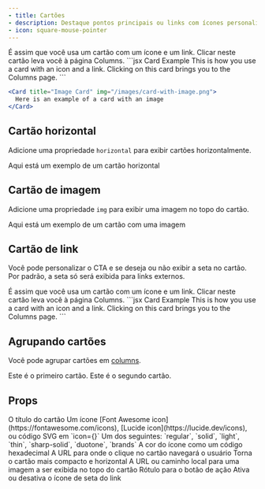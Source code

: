 ```yaml
---
- title: Cartões
- description: Destaque pontos principais ou links com ícones personalizáveis
- icon: square-mouse-pointer
---
```


<Card title="Título do Cartão" icon="text" href="/pt-BR/components/columns">
  É assim que você usa um cartão com um ícone e um link. Clicar neste cartão
  leva você à página Columns.
</Card>

<RequestExample>
  ```jsx Card Example
  <Card title="Click on me" icon="text" href="/components/columns">
    This is how you use a card with an icon and a link. Clicking on this card
    brings you to the Columns page.
  </Card>
  ```

  ```jsx Image Card Example
  <Card title="Image Card" img="/images/card-with-image.png">
    Here is an example of a card with an image
  </Card>
  ```
</RequestExample>

## Cartão horizontal

Adicione uma propriedade `horizontal` para exibir cartões horizontalmente.

<Card title="Cartão Horizontal" icon="text" horizontal>
  Aqui está um exemplo de um cartão horizontal
</Card>

## Cartão de imagem

Adicione uma propriedade `img` para exibir uma imagem no topo do cartão.

<Card title="Cartão de Imagem" img="https://mintlify-assets.b-cdn.net/yosemite.jpg">
  Aqui está um exemplo de um cartão com uma imagem
</Card>

## Cartão de link

Você pode personalizar o CTA e se deseja ou não exibir a seta no cartão. Por padrão, a seta só será exibida para links externos.

<Card title="Cartão de link" icon="link" href="/pt-BR/components/columns" arrow="true" cta="Clique aqui">
  É assim que você usa um cartão com um ícone e um link. Clicar neste cartão
  leva você à página Columns.
</Card>

<RequestExample>
  ```jsx Card Example
  <Card
    title="Link card"
    icon="link"
    href="/components/columns"
    arrow="true"
    cta="Click here"
  >
    This is how you use a card with an icon and a link. Clicking on this card
    brings you to the Columns page.
  </Card>
  ```
</RequestExample>

## Agrupando cartões

Você pode agrupar cartões em [columns](/pt-BR/components/columns).

<Columns cols={2}>
  <Card title="Primeiro Cartão" icon="panel-left-close">
    Este é o primeiro cartão.
  </Card>

  <Card title="Segundo Cartão" icon="panel-right-close">
    Este é o segundo cartão.
  </Card>
</Columns>

## Props

<ResponseField name="title" type="string" required>
  O título do cartão
</ResponseField>

<ResponseField name="icon" type="string or svg">
  Um ícone [Font Awesome icon](https://fontawesome.com/icons), [Lucide
  icon](https://lucide.dev/icons), ou código SVG em `icon={}`
</ResponseField>

<ResponseField name="iconType" type="string">
  Um dos seguintes: `regular`, `solid`, `light`, `thin`, `sharp-solid`, `duotone`, `brands`
</ResponseField>

<ResponseField name="color" type="string">
  A cor do ícone como um código hexadecimal
</ResponseField>

<ResponseField name="href" type="string">
  A URL para onde o clique no cartão navegará o usuário
</ResponseField>

<ResponseField name="horizontal" type="boolean">
  Torna o cartão mais compacto e horizontal
</ResponseField>

<ResponseField name="img" type="string">
  A URL ou caminho local para uma imagem a ser exibida no topo do cartão
</ResponseField>

<ResponseField name="cta" type="string">
  Rótulo para o botão de ação
</ResponseField>

<ResponseField name="arrow" type="boolean">
  Ativa ou desativa o ícone de seta do link
</ResponseField>
